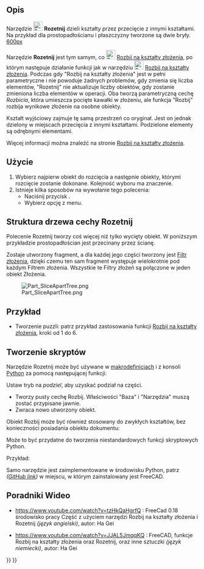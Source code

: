 <languages/>

{{Docnav/pl
|[[Part_BooleanFragments/pl|Fragmentacja funkcją logiczną]]
|[[Part_Slice/pl|Rozbij na kształty złożenia]]
|[[Part_Workbench/pl|środowisko pracy Część]]
|IconL=Part_BooleanFragments.svg
|IconR=Part_Slice.svg
|IconC=Workbench_Part.svg
}}

{{GuiCommand/pl
|Name=Part SliceApart
|Name/pl=Część: Rozetnij
|MenuLocation=Część → Rozdziel → Rozetnij
|Workbenches=[[Part_Workbench/pl|Część]]
|Version=0.18
|SeeAlso=[[Part_Slice/pl|Krojenie]], [[Part_ExplodeCompound/pl|Rozbij kształt złożony]]
}}

<span id="Description"></span>
==Opis== 

Narzędzie [[Image:Part_SliceApart.svg|24px]] '''Rozetnij''' dzieli kształty przez przecięcie z innymi kształtami. Na przykład dla prostopadłościanu i płaszczyzny tworzone są dwie bryły.
<br>

[[image:Part_Slice_Demo.png|600px]]

{{Caption| Powyżej: elementy zostały później ręcznie rozsunięte, aby uwidocznić cięcie.}}

Narzędzie '''Rozetnij''' jest tym samym, co [[Image:Part_Slice.svg|24px|link=Part_Slice/pl]] [[Part_Slice/pl|Rozbij na kształty złożenia]], po którym następuje działanie funkcji jak w narzędziu [[Image:Part_ExplodeCompound.svg|24px|link=Part_ExplodeCompound/pl]] [[Part_ExplodeCompound/pl|Rozbij na kształty złożenia]]. Podczas gdy "Rozbij na kształty złożenia" jest w pełni parametryczne i nie powoduje żadnych problemów, gdy zmienia się liczba elementów, "Rozetnij" nie aktualizuje liczby obiektów, gdy zostanie zmieniona liczba elementów w operacji.
Oba tworzą parametryczną cechę ''Rozbicia'', która umieszcza pocięte kawałki w złożeniu, ale funkcja "Rozbij" rozbija wynikowe złożenie na osobne obiekty.

Kształt wyjściowy zajmuje tę samą przestrzeń co oryginał. Jest on jednak dzielony w miejscach przecięcia z innymi kształtami. Podzielone elementy są odrębnymi elementami. 

Więcej informacji można znaleźć na stronie [[Part_Slice/pl|Rozbij na kształty złożenia]].

<span id="Usage"></span>
==Użycie==

# Wybierz najpierw obiekt do rozcięcia a następnie obiekty, którymi rozcięcie zostanie dokonane. Kolejność wyboru ma znaczenie.
# Istnieje kilka sposobów na wywołanie tego polecenia:
#* Naciśnij przycisk {{Button|[[Image:Part_SliceApart.svg|16px]] [[Part_SliceApart/pl|Rozetnij]]}}.
#* Wybierz opcję {{MenuCommand|Część → Rozdziel → Rozetnij}} z menu.

<span id="Tree_structure_of_Slice_Apart"></span>
==Struktura drzewa cechy Rozetnij==

Polecenie Rozetnij tworzy coś więcej niż tylko wycięty obiekt. W poniższym przykładzie prostopadłościan jest przecinany przez ścianę.

Zostaje utworzony fragment, a dla każdej jego części tworzony jest [[Part_CompoundFilter/pl|Filtr złożenia]], dzięki czemu ten sam fragment występuje wielokrotnie pod każdym Filtrem złożenia. Wszystkie te Filtry złożeń są połączone w jeden obiekt Złożenia.

[[Image:Part_SliceApartTree.png]]

<span id="Example"></span>
==Przykład==

* Tworzenie puzzli: patrz przykład zastosowania funkcji [[Part_Slice/pl|Rozbij na kształty złożenia]], kroki od 1 do 6.

<span id="Scripting"></span>
==Tworzenie skryptów== 

Narzędzie Rozetnij może być używane w [[Macros/pl|makrodefinicjach]] i z konsoli [[Python/pl|Python]] za pomocą następującej funkcji:

 {{incode|BOPTools.SplitFeatures.makeSlice(name)}}

Ustaw tryb na ''podziel'', aby uzyskać podział na części.

* Tworzy pusty cechę Rozbij. Właściwości "Baza" i "Narzędzia" muszą zostać przypisane jawnie.
* Zwraca nowo utworzony obiekt.

Obiekt Rozbij może być również stosowany do zwykłych kształtów, bez konieczności posiadania obiektu dokumentu:

{{Code|code=BOPTools.SplitAPI.slice(base_shape, tool_shapes, mode, tolerance = 0.0)}}

Może to być przydatne do tworzenia niestandardowych funkcji skryptowych Python.


Przykład:

{{code|code=
import BOPTools.SplitFeatures
j = BOPTools.SplitFeatures.makeSlice(name= 'Slice')
j.Base = FreeCADGui.Selection.getSelection()[0]
j.Tools = FreeCADGui.Selection.getSelection()[1:]
}}

Samo narzędzie jest zaimplementowane w środowisku Python, patrz {{FileName|/Mod/Part/BOPTools/SplitFeatures.py}} ''([https://github.com/FreeCAD/FreeCAD/blob/master/src/Mod/Part/BOPTools/SplitFeatures.py GitHub link])'' w miejscu, w którym zainstalowany jest FreeCAD.

<span id="Video-Tutorials"></span>
==Poradniki Wideo== 

* https://www.youtube.com/watch?v=tzHkQaHgrfQ : FreeCad 0.18 środowisko pracy Część z użyciem narzędzi Rozbij na kształty złożenia i Rozetnij ''(język angielski)'', autor: Ha Gei

* https://www.youtube.com/watch?v=JJAL5JmqqKQ : FreeCAD, funkcje Rozbij na kształty złożenia oraz Rozetnij, oraz inne sztuczki ''(język niemiecki)'', autor: Ha Gei


{{Docnav/pl
|[[Part_BooleanFragments/pl|Fragmentacja funkcją logiczną]]
|[[Part_Slice/pl|Rozbij na kształty złożenia]]
|[[Part_Workbench/pl|środowisko pracy Część]]
|IconL=Part_BooleanFragments.svg
|IconR=Part_Slice.svg
|IconC=Workbench_Part.svg
}}

{{Part Tools navi{{#translation:}}}}
{{Userdocnavi{{#translation:}}}}